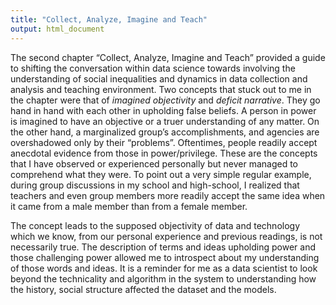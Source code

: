 ```yaml
---
title: "Collect, Analyze, Imagine and Teach"
output: html_document
---
```


The second chapter “Collect, Analyze, Imagine and Teach” provided a guide to shifting the conversation within data science towards involving the understanding of social inequalities and dynamics in data collection and analysis and teaching environment. Two concepts that stuck out to me in the chapter were that of *imagined objectivity* and *deficit narrative*. They go hand in hand with each other in upholding false beliefs. A person in power is imagined to have an objective or a truer understanding of any matter. On the other hand, a marginalized group’s accomplishments, and agencies are overshadowed only by their “problems”. Oftentimes, people readily accept anecdotal evidence from those in power/privilege. These are the concepts that I have observed or experienced personally but never managed to comprehend what they were. To point out a very simple regular example, during group discussions in my school and high-school, I realized that teachers and even group members more readily accept the same idea when it came from a male member than from a female member. 

The concept leads to the supposed objectivity of data and technology which we know, from our personal experience and previous readings, is not necessarily true. The description of terms and ideas upholding power and those challenging power allowed me to introspect about my understanding of those words and ideas. It is a reminder for me as a data scientist to look beyond the technicality and algorithm in the system to understanding how the history, social structure affected the dataset and the models. 
